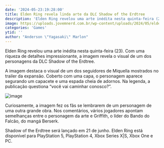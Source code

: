 ```yaml
---
date: '2024-05-23:19:28:00'
title: Elden Ring revela linda arte da DLC Shadow of the Erdtree
description: 'Elden Ring revelou uma arte inédita nesta quinta-feira (23). Com uma riqueza de detalhes impressionante, a imagem revela o visual de um dos personagens da DLC Shadow of the Erdtree.'
image: https://uploads.jovemnerd.com.br/wp-content/uploads/2024/05/elden_ring_arte_dlc__2352i4yp.jpg
categories: 'Games'
ytid: ''
author: "Anderson \"Yagasaki\" Marlon"
---
```


Elden Ring revelou uma arte inédita nesta quinta-feira (23). Com uma riqueza de detalhes impressionante, a imagem revela o visual de um dos personagens da DLC Shadow of the Erdtree.

A imagem destaca o visual de um dos seguidores de Miquella mostrados no trailer da expansão. Coberto com uma capa, o personagem aparece segurando um capacete e uma espada cheia de adornos. Na legenda, a publicação questiona “você vai caminhar conosco?”.

![image](https://github.com/Yagasaki7K/website-onigirihardcore/assets/23272064/f06a1280-5b63-4def-9fc7-8ea2aec0b35e)

Curiosamente, a imagem fez os fãs se lembrarem de um personagem de uma outra grande obra. Nos comentários, vários jogadores apontam semelhanças entre o personagem da arte e Griffith, o líder do Bando do Falcão, do mangá Berserk.

Shadow of the Erdtree será lançado em 21 de junho. Elden Ring está disponível para PlayStation 5, PlayStation 4, Xbox Series X|S, Xbox One e PC.
